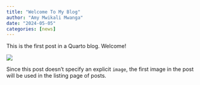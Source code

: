 ```yaml
---
title: "Welcome To My Blog"
author: "Amy Mwikali Mwanga"
date: "2024-05-05"
categories: [news]
---
```


This is the first post in a Quarto blog. Welcome!

![](thumbnail.jpg)

Since this post doesn't specify an explicit `image`, the first image in the post will be used in the listing page of posts.
